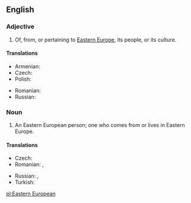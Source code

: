 ==English==

===Adjective===
{{en-adj|head=[[Eastern]] [[European]]|-}}

# Of, from, or pertaining to [[Eastern Europe]], its people, or its culture.

====Translations====
{{trans-top|Eastern European}}
* Armenian: {{t|hy|արեւելաեվրոպական |tr=arewelaevropakan|sc=Armn}}
* Czech: {{t-|cs|východoevropský}}
* Polish: {{t-|pl|wschodnioeuropejski|m}}
{{trans-mid}}
* Romanian: {{t|ro|est-european}}
* Russian: {{t|ru|восточноевропейский|tr=vostočnojevropéjskij|sc=Cyrl}}
{{trans-bottom}}

===Noun===
{{en-noun|sg=[[Eastern]] [[European]]}}

# An Eastern European person; one who comes from or lives in Eastern Europe.

====Translations====
{{trans-top|Eastern European person}}
* Czech: {{t-|cs|Východoevropan|m}}
* Romanian: {{t|ro|est-european|m}}, {{t|ro|est-europeană|f}}
{{trans-mid}}
* Russian: {{t|ru|восточноевропеец|m|tr=vostočnojevropéjec|sc=Cyrl}}, {{t|ru|восточноевропейка|f|tr=vostočnojevropéjka|sc=Cyrl}}
* Turkish: {{t|tr|Doğu Avrupalı}}
{{trans-bottom}}

[[pl:Eastern European]]
